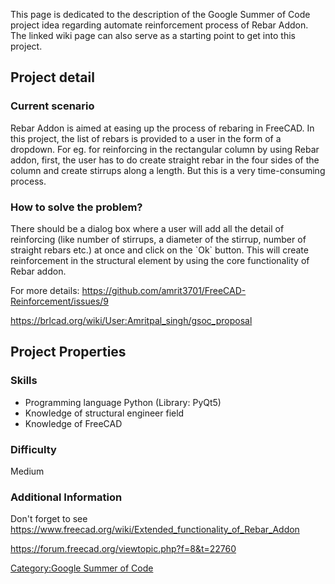 This page is dedicated to the description of the Google Summer of Code project idea regarding automate reinforcement process of Rebar Addon. The linked wiki page can also serve as a starting point to get into this project.

==Project detail==
===Current scenario===
Rebar Addon is aimed at easing up the process of rebaring in FreeCAD. In this project, the list of rebars is provided to a user in the form of a dropdown. For eg. for reinforcing in the rectangular column by using Rebar addon, first, the user has to do create straight rebar in the four sides of the column and create stirrups along a length. But this is a very time-consuming process.

===How to solve the problem?===
There should be a dialog box where a user will add all the detail of reinforcing (like number of stirrups, a diameter of the stirrup, number of straight rebars etc.) at once and click on the `Ok` button. This will create reinforcement in the structural element by using the core functionality of Rebar addon.

For more details:
https://github.com/amrit3701/FreeCAD-Reinforcement/issues/9

https://brlcad.org/wiki/User:Amritpal_singh/gsoc_proposal

==Project Properties==
===Skills===
*Programming language Python (Library: PyQt5)
*Knowledge of structural engineer field
*Knowledge of FreeCAD

===Difficulty===
Medium

===Additional Information===
Don't forget to see https://www.freecad.org/wiki/Extended_functionality_of_Rebar_Addon

https://forum.freecad.org/viewtopic.php?f=8&t=22760


[[Category:Google Summer of Code]]